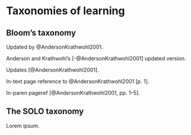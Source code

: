 # Taxonomies of learning

## Bloom's taxonomy

Updated by @AndersonKrathwohl2001.

Anderson and Krathwohl's [-@AndersonKrathwohl2001] updated version.

Updates [@AndersonKrathwohl2001].

In-text page reference to @AndersonKrathwohl2001 [p. 1].

In-paren pageref [@AndersonKrathwohl2001, pp. 1–5].


## The SOLO taxonomy

Lorem ipsum.
